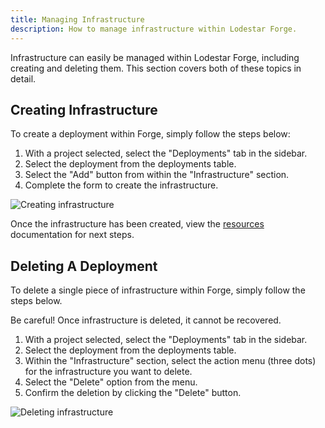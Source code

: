```yaml
---
title: Managing Infrastructure
description: How to manage infrastructure within Lodestar Forge.
---
```


Infrastructure can easily be managed within Lodestar Forge, including creating and deleting them. This section covers both of these topics in detail.

## Creating Infrastructure
To create a deployment within Forge, simply follow the steps below:
1. With a project selected, select the "Deployments" tab in the sidebar.
2. Select the deployment from the deployments table.
3. Select the "Add" button from within the "Infrastructure" section.
4. Complete the form to create the infrastructure.

![Creating infrastructure](/images/create-infrastructure.png)

Once the infrastructure has been created, view the [resources](/docs/infrastructure/resources) documentation for next steps.

## Deleting A Deployment
To delete a single piece of infrastructure within Forge, simply follow the steps below.

<Note type="danger">
    Be careful! Once infrastructure is deleted, it cannot be recovered.
</Note>

1. With a project selected, select the "Deployments" tab in the sidebar.
2. Select the deployment from the deployments table.
3. Within the "Infrastructure" section, select the action menu (three dots) for the infrastructure you want to delete.
4. Select the "Delete" option from the menu.
5. Confirm the deletion by clicking the "Delete" button.

![Deleting infrastructure](/images/delete-infrastructure.png)
